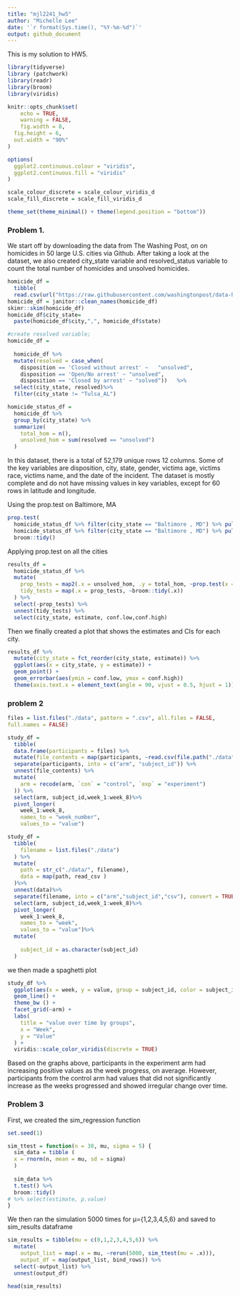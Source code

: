```yaml
---
title: "mjl2241_hw5"
author: "Michelle Lee"
date: '`r format(Sys.time(), "%Y-%m-%d")`'
output: github_document
---
```

This is my solution to HW5. 

```r
library(tidyverse)
library (patchwork)
library(readr)
library(broom)
library(viridis)

knitr::opts_chunk$set(
	echo = TRUE,
	warning = FALSE,
	fig.width = 8, 
  fig.height = 6,
  out.width = "90%"
)

options(
  ggplot2.continuous.colour = "viridis",
  ggplot2.continuous.fill = "viridis"
)

scale_colour_discrete = scale_colour_viridis_d
scale_fill_discrete = scale_fill_viridis_d

theme_set(theme_minimal() + theme(legend.position = "bottom"))
```
### Problem 1.

We start off by downloading the data from The Washing Post, on on homicides in 50 large U.S. cities via Github. After taking a look at the dataset, we also created city_state variable and resolved_status variable to count the total number of homicides and unsolved homicides. 
```r
homicide_df =
  tibble(
  read.csv(url("https://raw.githubusercontent.com/washingtonpost/data-homicides/master/homicide-data.csv")))
homicide_df = janitor::clean_names(homicide_df)
skimr::skim(homicide_df)
homicide_df$city_state= 
  paste(homicide_df$city,",", homicide_df$state)

#create resolved variable;
homicide_df = 
  
  homicide_df %>%
  mutate(resolved = case_when(
    disposition == 'Closed without arrest' ~   "unsolved",
    disposition == 'Open/No arrest' ~ "unsolved",
    disposition == 'Closed by arrest' ~ "solved"))   %>%
  select(city_state, resolved)%>%
  filter(city_state != "Tulsa_AL")

homicide_status_df = 
  homicide_df %>%
  group_by(city_state) %>%
  summarize(
    total_hom = n(),
    unsolved_hom = sum(resolved == "unsolved")
  )
```
In this dataset, there is a total of 52,179 unique rows 12 columns. Some of the key variables are disposition, city, state, gender, victims age, victims race, victims name, and the date of the incident. The dataset is mostly complete and do not have missing values in key variables, except for 60 rows in latitude and longitude. 

Using the prop.test on Baltimore, MA
``` r
prop.test(
  homicide_status_df %>% filter(city_state == "Baltimore , MD") %>% pull(unsolved_hom), 
  homicide_status_df %>% filter(city_state == "Baltimore , MD") %>% pull(total_hom)) %>% 
  broom::tidy()
```
Applying prop.test on all the cities

``` r
results_df = 
  homicide_status_df %>% 
  mutate(
    prop_tests = map2(.x = unsolved_hom, .y = total_hom, ~prop.test(x = .x, n = .y)),
    tidy_tests = map(.x = prop_tests, ~broom::tidy(.x))
  ) %>% 
  select(-prop_tests) %>% 
  unnest(tidy_tests) %>% 
  select(city_state, estimate, conf.low,conf.high)
```
Then we finally created a plot that shows the estimates and CIs for each city.

``` r
results_df %>% 
  mutate(city_state = fct_reorder(city_state, estimate)) %>% 
  ggplot(aes(x = city_state, y = estimate)) +
  geom_point() + 
  geom_errorbar(aes(ymin = conf.low, ymax = conf.high))
  theme(axis.text.x = element_text(angle = 90, vjust = 0.5, hjust = 1))
```

### problem 2

``` r
files = list.files("./data", pattern = ".csv", all.files = FALSE, 
full.names = FALSE)

study_df =
  tibble(
  data.frame(participants = files) %>% 
  mutate(file_contents = map(participants, ~read.csv(file.path("./data", .)))) %>% 
  separate(participants, into = c("arm", "subject_id")) %>% 
  unnest(file_contents) %>% 
  mutate(
    arm = recode(arm, `con` = "control", `exp` = "experiment")
  )) %>%
  select(arm, subject_id,week_1:week_8)%>%
  pivot_longer(
    week_1:week_8,
    names_to = "week_number",
    values_to = "value")
```

```r
study_df = 
  tibble(
    filename = list.files("./data")
  ) %>% 
  mutate(
    path = str_c("./data/", filename),
    data = map(path, read_csv )
  )%>%
  unnest(data)%>%
  separate(filename, into = c("arm","subject_id","csv"), convert = TRUE )%>%
  select(arm, subject_id,week_1:week_8)%>%
  pivot_longer(
    week_1:week_8,
    names_to = "week",
    values_to = "value")%>%
  mutate(
    
    subject_id = as.character(subject_id)
  )
```
we then made a spaghetti plot

``` r
study_df %>% 
  ggplot(aes(x = week, y = value, group = subject_id, color = subject_id)) +
  geom_line() + 
  theme_bw () +
  facet_grid(~arm) +
  labs(
    title = "value over time by groups",
    x = "Week",
    y = "Value"
  ) + 
  viridis::scale_color_viridis(discrete = TRUE)
```
Based on the graphs above, participants in the experiment arm had increasing positive values as the week progress, on average. However, participants from the control arm had values that did not significantly increase as the weeks progressed and showed irregular change over time.

### Problem 3
First, we created the sim_regression function
```r
set.seed(1)

sim_ttest = function(n = 30, mu, sigma = 5) {
  sim_data = tibble (
  x = rnorm(n, mean = mu, sd = sigma)
  )
  
  sim_data %>%
  t.test() %>%
  broom::tidy() 
# %>% select(estimate, p.value)
}
```
We then ran the simulation 5000 times for μ={1,2,3,4,5,6} and saved to sim_results dataframe

``` r
sim_results = tibble(mu = c(0,1,2,3,4,5,6)) %>% 
  mutate(
    output_list = map(.x = mu, ~rerun(5000, sim_ttest(mu = .x))),
    output_df = map(output_list, bind_rows)) %>% 
  select(-output_list) %>% 
  unnest(output_df)

head(sim_results)


```

  